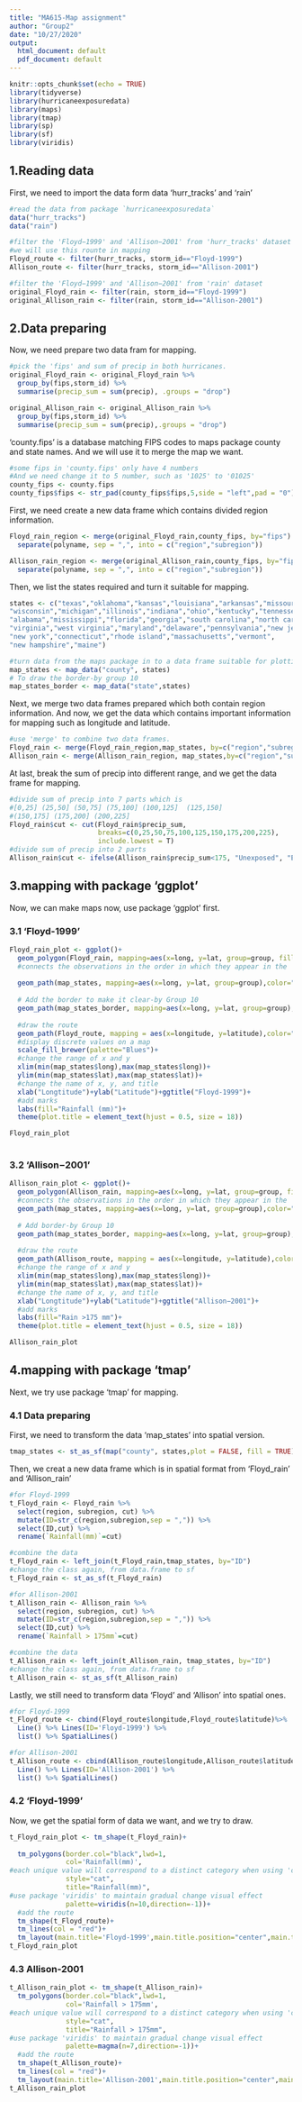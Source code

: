 ```yaml
---
title: "MA615-Map assignment"
author: "Group2"
date: "10/27/2020"
output:
  html_document: default
  pdf_document: default
---
```


```r
knitr::opts_chunk$set(echo = TRUE)
library(tidyverse)
library(hurricaneexposuredata)
library(maps)
library(tmap)
library(sp)
library(sf)
library(viridis)
```

## 1.Reading data
First, we need to import the data form data 'hurr_tracks' and 'rain'
```r
#read the data from package `hurricaneexposuredata`
data("hurr_tracks")
data("rain")

#filter the 'Floyd−1999' and 'Allison−2001' from 'hurr_tracks' dataset
#we will use this rounte in mapping
Floyd_route <- filter(hurr_tracks, storm_id=="Floyd-1999")
Allison_route <- filter(hurr_tracks, storm_id=="Allison-2001")

#filter the 'Floyd−1999' and 'Allison−2001' from 'rain' dataset
original_Floyd_rain <- filter(rain, storm_id=="Floyd-1999")
original_Allison_rain <- filter(rain, storm_id=="Allison-2001")

```

## 2.Data preparing
Now, we need prepare two data fram for mapping.
```r
#pick the 'fips' and sum of precip in both hurricanes.
original_Floyd_rain <- original_Floyd_rain %>%
  group_by(fips,storm_id) %>%
  summarise(precip_sum = sum(precip), .groups = "drop")

original_Allison_rain <- original_Allison_rain %>%
  group_by(fips,storm_id) %>%
  summarise(precip_sum = sum(precip),.groups = "drop")
```

'county.fips' is a database matching FIPS codes to maps package county and state names. And we will use it to merge the map we want.
```r
#some fips in 'county.fips' only have 4 numbers 
#And we need change it to 5 number, such as '1025' to '01025'
county_fips <- county.fips
county_fips$fips <- str_pad(county_fips$fips,5,side = "left",pad = "0")

```

First, we need create a new data frame which contains divided region information.
```r
Floyd_rain_region <- merge(original_Floyd_rain,county_fips, by="fips") %>%
  separate(polyname, sep = ",", into = c("region","subregion"))

Allison_rain_region <- merge(original_Allison_rain,county_fips, by="fips") %>%
  separate(polyname, sep = ",", into = c("region","subregion"))
```

Then, we list the states required and turn it suitable for mapping.
```r
states <- c("texas","oklahoma","kansas","louisiana","arkansas","missouri","iowa",
"wisconsin","michigan","illinois","indiana","ohio","kentucky","tennessee",
"alabama","mississippi","florida","georgia","south carolina","north carolina",
"virginia","west virginia","maryland","delaware","pennsylvania","new jersey",
"new york","connecticut","rhode island","massachusetts","vermont",
"new hampshire","maine")

#turn data from the maps package in to a data frame suitable for plotting with ggplot2
map_states <- map_data("county", states)
# To draw the border-by group 10
map_states_border <- map_data("state",states)
```

Next, we merge two data frames prepared which both contain region information. And now, we get the data which contains important information for mapping such as longitude and latitude.
```r
#use 'merge' to combine two data frames.
Floyd_rain <- merge(Floyd_rain_region,map_states, by=c("region","subregion"))
Allison_rain <- merge(Allison_rain_region, map_states,by=c("region","subregion"))

```

At last, break the sum of precip into different range, and we get the data frame for mapping.
```r
#divide sum of precip into 7 parts which is 
#[0,25] (25,50] (50,75] (75,100] (100,125]  (125,150]
#(150,175] (175,200] (200,225]
Floyd_rain$cut <- cut(Floyd_rain$precip_sum,
                      breaks=c(0,25,50,75,100,125,150,175,200,225),
                      include.lowest = T)
#divide sum of precip into 2 parts
Allison_rain$cut <- ifelse(Allison_rain$precip_sum<175, "Unexposed", "Exposed")
```

## 3.mapping with package 'ggplot'

Now, we can make maps now, use package 'ggplot' first.

### 3.1 'Floyd-1999'
```r
Floyd_rain_plot <- ggplot()+
  geom_polygon(Floyd_rain, mapping=aes(x=long, y=lat, group=group, fill=cut))+
  #connects the observations in the order in which they appear in the 'map_states'
  
  geom_path(map_states, mapping=aes(x=long, y=lat, group=group),color="grey")+
  
  # Add the border to make it clear-by Group 10
  geom_path(map_states_border, mapping=aes(x=long, y=lat, group=group),color="black")+
  
  #draw the route
  geom_path(Floyd_route, mapping = aes(x=longitude, y=latitude),color="red")+
  #display discrete values on a map
  scale_fill_brewer(palette="Blues")+
  #change the range of x and y
  xlim(min(map_states$long),max(map_states$long))+
  ylim(min(map_states$lat),max(map_states$lat))+
  #change the name of x, y, and title
  xlab("Longtitude")+ylab("Latitude")+ggtitle("Floyd-1999")+
  #add marks
  labs(fill="Rainfall (mm)")+
  theme(plot.title = element_text(hjust = 0.5, size = 18))

Floyd_rain_plot
  

```


### 3.2 'Allison−2001'
```r
Allison_rain_plot <- ggplot()+
  geom_polygon(Allison_rain, mapping=aes(x=long, y=lat, group=group, fill=cut))+
  #connects the observations in the order in which they appear in the 'map_states'
  geom_path(map_states, mapping=aes(x=long, y=lat, group=group),color="sky blue")+
  
  # Add border-by Group 10
  geom_path(map_states_border, mapping=aes(x=long, y=lat, group=group),color="black")+
  
  #draw the route
  geom_path(Allison_route, mapping = aes(x=longitude, y=latitude),color="red")+
  #change the range of x and y
  xlim(min(map_states$long),max(map_states$long))+
  ylim(min(map_states$lat),max(map_states$lat))+
  #change the name of x, y, and title
  xlab("Longtitude")+ylab("Latitude")+ggtitle("Allison−2001")+
  #add marks
  labs(fill="Rain >175 mm")+
  theme(plot.title = element_text(hjust = 0.5, size = 18))

Allison_rain_plot

```

## 4.mapping with package 'tmap'

Next, we try use package 'tmap' for mapping.

### 4.1 Data preparing
First, we need to transform the data 'map_states' into spatial version.
```r
tmap_states <- st_as_sf(map("county", states,plot = FALSE, fill = TRUE))
```

Then, we creat a new data frame which is in spatial format from 'Floyd_rain' and 'Allison_rain'
```r
#for Floyd-1999
t_Floyd_rain <- Floyd_rain %>%
  select(region, subregion, cut) %>%
  mutate(ID=str_c(region,subregion,sep = ",")) %>% 
  select(ID,cut) %>% 
  rename(`Rainfall(mm)`=cut)

#combine the data
t_Floyd_rain <- left_join(t_Floyd_rain,tmap_states, by="ID")
#change the class again, from data.frame to sf
t_Floyd_rain <- st_as_sf(t_Floyd_rain)

#for Allison-2001
t_Allison_rain <- Allison_rain %>%
  select(region, subregion, cut) %>%
  mutate(ID=str_c(region,subregion,sep = ",")) %>% 
  select(ID,cut) %>% 
  rename(`Rainfall > 175mm`=cut)

#combine the data
t_Allison_rain <- left_join(t_Allison_rain, tmap_states, by="ID")
#change the class again, from data.frame to sf
t_Allison_rain <- st_as_sf(t_Allison_rain)
```

Lastly, we still need to transform data 'Floyd' and 'Allison' into spatial ones.
```r
#for Floyd-1999
t_Floyd_route <- cbind(Floyd_route$longitude,Floyd_route$latitude)%>%
  Line() %>% Lines(ID='Floyd-1999') %>%
  list() %>% SpatialLines()

#for Allison-2001
t_Allison_route <- cbind(Allison_route$longitude,Allison_route$latitude)%>%
  Line() %>% Lines(ID='Allison-2001') %>%
  list() %>% SpatialLines()

```

### 4.2 'Floyd-1999'
Now, we get the spatial form of data we want, and we try to draw.
```r
t_Floyd_rain_plot <- tm_shape(t_Floyd_rain)+
  
  tm_polygons(border.col="black",lwd=1,
              col='Rainfall(mm)',
#each unique value will correspond to a distinct category when using 'cat'
              style="cat",
              title="Rainfall(mm)",
#use package 'viridis' to maintain gradual change visual effect
              palette=viridis(n=10,direction=-1))+
  #add the route
  tm_shape(t_Floyd_route)+
  tm_lines(col = "red")+
  tm_layout(main.title='Floyd-1999',main.title.position="center",main.title.size = 2)
t_Floyd_rain_plot

```


### 4.3 Allison-2001
```r
t_Allison_rain_plot <- tm_shape(t_Allison_rain)+
  tm_polygons(border.col="black",lwd=1,
              col='Rainfall > 175mm',
#each unique value will correspond to a distinct category when using 'cat'
              style="cat",
              title="Rainfall > 175mm",
#use package 'viridis' to maintain gradual change visual effect
              palette=magma(n=7,direction=-1))+
  #add the route
  tm_shape(t_Allison_route)+
  tm_lines(col = "red")+
  tm_layout(main.title='Allison-2001',main.title.position="center",main.title.size = 2)
t_Allison_rain_plot


```